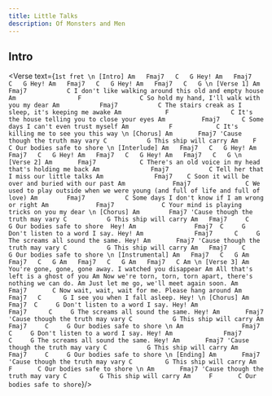 ```yaml
---
title: Little Talks
description: Of Monsters and Men
---
```



## Intro

<Verse text={`
1st fret
\n
[Intro]
Am   Fmaj7   C   G
                 Hey!
Am   Fmaj7   C   G
                 Hey!
Am   Fmaj7   C   G
                 Hey!
Am   Fmaj7   C   G
\n
[Verse 1]
Am               Fmaj7           C
I don't like walking around this old and empty house
    Am                 F                C
So hold my hand, I'll walk with you my dear
     Am           Fmaj7           C
The stairs creak as I sleep, it's keeping me awake
          Am            F                 C
It's the house telling you to close your eyes
Am          Fmaj7      C
Some days I can't even trust myself
       Am           F            C
It's killing me to see you this way
\n
[Chorus]
                   Am       Fmaj7
'Cause though the truth may vary
    C           G
This ship will carry
      Am    F        C
Our bodies safe to shore
\n
[Interlude]
Am   Fmaj7   C   G
                 Hey!
Am   Fmaj7   C   G
                 Hey!
Am   Fmaj7   C   G
                 Hey!
Am   Fmaj7   C   G
\n
[Verse 2]
            Am       Fmaj7            C
There's an old voice in my head that's holding me back
Am              Fmaj7           C
Tell her that I miss our little talks
Am              Fmaj7    C
Soon it will be over and buried with our past
    Am             Fmaj7               C
We used to play outside when we were young (and full of life and full of love)
Am        Fmaj7           C
Some days I don't know if I am wrong or right
      Am             Fmaj7             C
Your mind is playing tricks on you my dear
\n
[Chorus]
                   Am        Fmaj7
'Cause though the truth may vary
    C           G
This ship will carry
      Am   Fmaj7     C     G
Our bodies safe to shore  Hey!
Am                Fmaj7  C     G
Don't listen to a word I say. Hey!
Am              Fmaj7      C     G
The screams all sound the same. Hey!
                   Am       Fmaj7
'Cause though the truth may vary
    C           G
This ship will carry
      Am   Fmaj7    C     G
Our bodies safe to shore
\n
[Instrumental]
Am   Fmaj7   C   G
Am   Fmaj7   C   G
Am   Fmaj7   C   G
Am   Fmaj7   C
Am
\n
[Verse 3]
Am
You're gone, gone, gone away. I watched you disappear
Am
All that's left is a ghost of you
           Am
Now we're torn, torn, torn apart, there's nothing we can do.
     Am
Just let me go, we'll meet again soon.
    Am          Fmaj7       C
Now wait, wait, wait for me. Please hang around
  Am            Fmaj7   C      G
I see you when I fall asleep. Hey!
\n
[Chorus]
Am                Fmaj7  C     G
Don't listen to a word I say. Hey!
Am              Fmaj7      C     G
The screams all sound the same. Hey!
                   Am       Fmaj7
'Cause though the truth may vary
    C           G
This ship will carry
      Am   Fmaj7     C     G
Our bodies safe to shore
\n
Am                Fmaj7  C     G
Don't listen to a word I say. Hey!
Am              Fmaj7      C     G
The screams all sound the same. Hey!
                   Am       Fmaj7
'Cause though the truth may vary
    C           G
This ship will carry
      Am   Fmaj7     C     G
Our bodies safe to shore
\n
[Ending]
                   Am       Fmaj7
'Cause though the truth may vary
       C         G
This ship will carry
      Am     F       C
Our bodies safe to shore
\n
                   Am       Fmaj7
'Cause though the truth may vary
       C         G
This ship will carry
      Am     F       C
Our bodies safe to shore
`}/>
